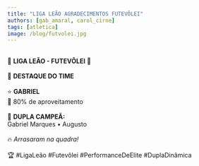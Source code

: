```yaml
---
title: "LIGA LEÃO AGRADECIMENTOS FUTEVÔLEI"
authors: [gab_amaral, carol_cirne]
tags: [atletica]
image: /blog/futvolei.jpg
---
```

⠀⠀⠀⠀⠀⠀⠀⠀⠀  
🦁  **LIGA LEÃO - FUTEVÔLEI**  🦁  
⠀⠀⠀⠀⠀⠀⠀⠀⠀  
🏐 **DESTAQUE DO TIME**  
⠀⠀⠀⠀⠀⠀⠀⠀⠀  
⭐ **GABRIEL**  
🎯 80% de aproveitamento  
⠀⠀⠀⠀⠀⠀⠀⠀⠀  
👥 **DUPLA CAMPEÃ:**  
Gabriel Marques • Augusto  
⠀⠀⠀⠀⠀⠀⠀⠀⠀  
🔥 *Arrasaram na quadra!*  
⠀⠀⠀⠀⠀⠀⠀⠀⠀  
🏆 #LigaLeão #Futevôlei #PerformanceDeElite #DuplaDinâmica  